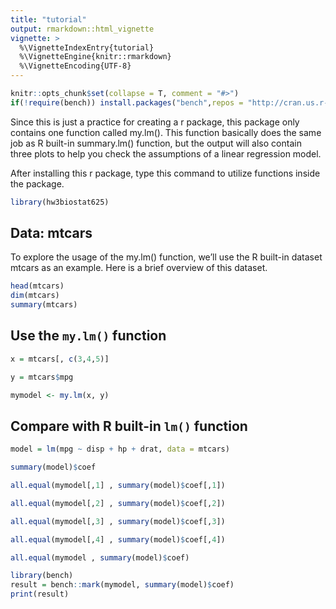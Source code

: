 ```yaml
---
title: "tutorial"
output: rmarkdown::html_vignette
vignette: >
  %\VignetteIndexEntry{tutorial}
  %\VignetteEngine{knitr::rmarkdown}
  %\VignetteEncoding{UTF-8}
---
```




```r
knitr::opts_chunk$set(collapse = T, comment = "#>")
if(!require(bench)) install.packages("bench",repos = "http://cran.us.r-project.org")

```

Since this is just a practice for creating a r package, this package only
contains one function called my.lm(). This function basically does the same job
as R built-in summary.lm() function, but the output will also contain three 
plots to help you check the assumptions of a linear regression model.

After installing this r package, type this command to utilize functions inside the package.

```r
library(hw3biostat625)
```

## Data: mtcars
To explore the usage of the my.lm() function, we'll use the R built-in dataset mtcars
as an example. Here is a brief overview of this dataset.

```r
head(mtcars)
dim(mtcars)
summary(mtcars)
```

## Use the `my.lm()` function
```r
x = mtcars[, c(3,4,5)]

y = mtcars$mpg

mymodel <- my.lm(x, y)
```



## Compare with R built-in `lm()` function
```r
model = lm(mpg ~ disp + hp + drat, data = mtcars)

summary(model)$coef

all.equal(mymodel[,1] , summary(model)$coef[,1])

all.equal(mymodel[,2] , summary(model)$coef[,2])

all.equal(mymodel[,3] , summary(model)$coef[,3])

all.equal(mymodel[,4] , summary(model)$coef[,4])

all.equal(mymodel , summary(model)$coef)
```



```r
library(bench)
result = bench::mark(mymodel, summary(model)$coef)
print(result)
```










